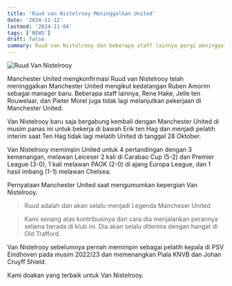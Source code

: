 ```yaml
---
title: 'Ruud van Nistelrooy Meninggalkan United'
date: '2024-11-12'
lastmod: '2024-11-04'
tags: ['NEWS']
draft: false
summary: Ruud van Nistelrooy dan beberapa staff lainnya pergi meninggalkan United mengikut kedatangan Ruben Amorim sebagai manager baru Manchester United 
---
```


![Ruud Van Nistelrooy](/static/images/ruud-van-nistelrooy.png)

Manchester United mengkonfirmasi Ruud van Nistelrooy telah meninggalkan Manchester United mengikut kedatangan Ruben Amorim sebagai manager baru. 
Beberapa staff lainnya, Rene Hake, Jelle ten Rouwelaar, dan Pieter Morel juga tidak lagi melanjutkan pekerjaan di Manchester United.

Van Nistelrooy baru saja bergabung kembali dengan Manchester United di musim panas ini untuk bekerja di bawah Erik ten Hag dan menjadi pelatih interim 
saat Ten Hag tidak lagi melatih United di tanggal 28 Oktober.

Van Nistelrooy memimpin United untuk 4 pertandingan dengan 3 kemenangan, 
melawan Leiceser 2 kali di Carabao Cup (5-2) dan Premier League (3-0), 1 kali melawan PAOK (2-0) di ajang Europa League, dan 1 hasil imbang (1-1) melawan Chelsea.

Pernyataan Manchester United saat mengumumkan kepergian Van Nistelrooy.

> Ruud adalah dan akan selalu menjadi Legenda Mancheser United

> Kami senang atas kontribusinya dan cara dia menjalankan perannya selama berada di klub ini. Dia akan selalu diterima dengan hangat di Old Trafford.

Van Nistelrooy sebelumnya pernah memimpin sebagai pelatih kepala di PSV Eindhoven pada musim 2022/23 dan memenangkan Piala KNVB dan Johan Cruyff Shield.

Kami doakan yang terbaik untuk Van Nistelrooy.
